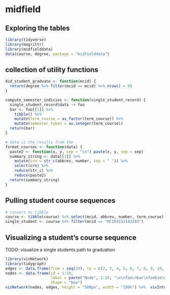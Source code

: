 # midfield

## Exploring the tables

```r
library(tidyverse)
library(magrittr)
library(midfielddata)
data(course, degree, package = "midfielddata")
```

## collection of utility functions

```r
did_student_graduate <- function(mcid) {
  return(degree %>% filter(mcid == mcid) %>% nrow() > 0)
}

compute_semester_indicies <- function(single_student_record) {
  single_student_record$data -> foo
  bar <- foo[[1]] %>% 
    tibble() %>% 
    mutate(term_course = as_factor(term_course)) %>% 
    mutate(semester_taken = as.integer(term_course))
  return(bar)
}

# data is the results from the 
format_courses <- function(data) {
  paste2 <- function(x, y, sep = "\n") paste(x, y, sep = sep)
  summary_string <- data[[1]] %>%
    mutate(crn = str_c(abbrev, number, sep = " ")) %>% 
    select(crn) %>% 
    reduce(str_c) %>% 
    reduce(paste2)
  return(summary_string)
}

```


## Pulling student course sequences

```r
# convert to tibble
course <- tibble(course) %>% select(mcid, abbrev, number, term_course) %>% nest_by(mcid)
single_student <- course %>% filter(mcid == "MCID3111142283")
```

## Visualizing a student's course sequence

TODO: visualize a single students path to graduation

```r
library(visNetwork)
library(tidygraph)
edges <- data.frame(from = seq(10), to = c(2, 3, 4, 5, 6, 7, 8, 9, 10, NA))
nodes <- data.frame(id = 1:10,
                    label = paste("Node", 1:10, "\n\nfoo\nbar\nfoobie\ndoobie"),
                    shape = "box")
visNetwork(nodes, edges, height = "500px", width = "100%") %>%  visInteraction(navigationButtons = TRUE) %>% visEdges(arrows = 'from')
```

